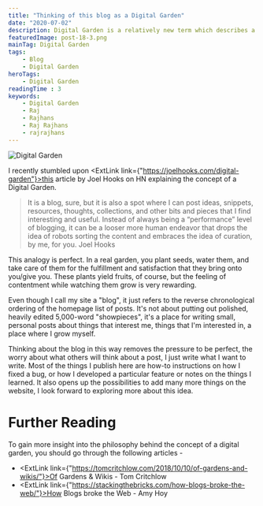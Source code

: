 ```yaml
---
title: "Thinking of this blog as a Digital Garden"
date: "2020-07-02"
description: Digital Garden is a relatively new term which describes a different standpoint on what a blog is. Instead of posting finished and polished pieces, Digital Garden is about focusing more on the process behind it, a relaxed, more "human" endeavour.
featuredImage: post-18-3.png
mainTag: Digital Garden
tags:
    - Blog
    - Digital Garden
heroTags:
    - Digital Garden
readingTime : 3
keywords:
    - Digital Garden
    - Raj
    - Rajhans
    - Raj Rajhans
    - rajrajhans
---
```

![Digital Garden](post-18-5.png)

I recently stumbled upon <ExtLink link={"https://joelhooks.com/digital-garden"}>this article by Joel Hooks</ExtLink> on HN explaining the concept of a Digital Garden.

> It is a blog, sure, but it is also a spot where I can post ideas, snippets, resources, thoughts, collections, and other bits and pieces that I find interesting and useful. Instead of always being a “performance” level of blogging, it can be a looser more human endeavor that drops the idea of robots sorting the content and embraces the idea of curation, by me, for you.
> <span>Joel Hooks</span>

This analogy is perfect. In a real garden, you plant seeds, water them, and take care of them for the fulfillment and satisfaction that they bring onto you/give you. These plants yield fruits, of course, but the feeling of contentment while watching them grow is very rewarding.

Even though I call my site a "blog", it just refers to the reverse chronological ordering of the homepage list of posts. It's not about putting out polished, heavily edited 5,000-word "showpieces", it's a place for writing small, personal posts about things that interest me, things that I'm interested in, a place where I grow myself.

Thinking about the blog in this way removes the pressure to be perfect, the worry about what others will think about a post, I just write what I want to write. Most of the things I publish here are how-to instructions on how I fixed a bug, or how I developed a particular feature or notes on the things I learned. It also opens up the possibilities to add many more things on the website, I look forward to exploring more about this idea.

# Further Reading

To gain more insight into the philosophy behind the concept of a digital garden, you should go through the following articles -

- <ExtLink link={"https://tomcritchlow.com/2018/10/10/of-gardens-and-wikis/"}>Of Gardens & Wikis - Tom Critchlow</ExtLink>
- <ExtLink link={"https://stackingthebricks.com/how-blogs-broke-the-web/"}>How Blogs broke the Web - Amy Hoy</ExtLink>